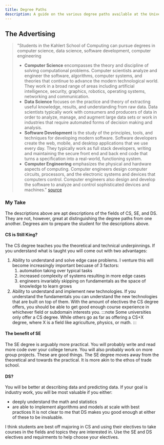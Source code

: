 ```yaml
---
title: Degree Paths
description: A guide on the various degree paths available at the University of Utah.
---
```


## The Advertising
> "Students in the Kahlert School of Computing can pursue degrees in computer science, data science, software development, computer engineering
> - **Computer Science** encompasses the theory and discipline of solving computational problems. Computer scientists analyze and engineer the software, algorithms, computer systems, and theories that continue to advance the modern technological world. They work in a broad range of areas including artificial intelligence, security, graphics, robotics, operating systems, networking and communication.
> - **Data Science** focuses on the practice and theory of extracting useful knowledge, results, and understanding from raw data. Data scientists typically work with consumers and producers of data in order to analyze, manage, and augment large data sets or work in industries that require automated forms of decision making and analysis.
> - **Software Development** is the study of the principles, tools, and techniques for developing modern software. Software developers create the web, mobile, and desktop applications that we use every day. They typically work as full stack developers, writing and maintaining the secure front end and back end code that turns a specification into a real-world, functioning system.
> - **Computer Engineering** emphasizes the physical and hardware aspects of computing. Computer engineers design computer circuits, processors, and the electronic systems and devices that computers control. Computer engineers also design and develop the software to analyze and control sophisticated devices and machines." [source](https://www.cs.utah.edu/academics/undergraduate/)
### My Take
The descriptions above are apt descriptions of the fields of CS, SE, and DS. They are not, however, great at distinguishing the degree paths from one another. Degrees aim to prepare the student for the descriptions above.
#### CS is Still King?
The CS degree teaches you the theoretical and technical underpinnings. If you understand what is taught you will come out with two advantages:
1. Ability to understand and solve edge case problems. I venture this will become increasingly important becuase of 3 factors:
    1.  automation taking over typical tasks
    2.  increased complexity of systems resulting in more edge cases
    3.  engineers invariably skipping on fundamentals as the space of knowledge to learn grows
2. Ability to understand and implement new technologies. If you understand the fundamentals you can understand the new technologies that are built on top of them.
With the amount of electives the CS degree offers, you should be able to get good enough course experience in whichever field or subdomain interests you. 
:::note
Some universities only offer a CS degree. While others go as far as offering a CS+X degree, where X is a field like agriculture, physics, or math. 
:::
#### The benefit of SE
The SE degree is arguably more practical. You will probably write and read more code over your college tenure. You will also probably work on more group projects. These are good things. The SE degree moves away from the theoretical and towards the practical. It is more akin to the ethos of trade school.
#### DS?
You will be better at describing data and predicting data. If your goal is industry work, you will be most valuable if you either:
- deeply understand the math and statistics
- are able to implement algorithms and models at scale with best practices
It is not clear to me that DS makes you good enough at either of these to be invaluable.

<Collapse>
   I think students are best off majoring in CS and using their electives to take courses in the fields and topics they are interested in.
   Use the SE and DS electives and requirments to help choose your electives.
</Collapse>
